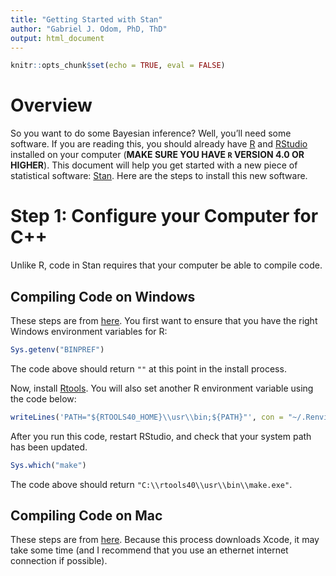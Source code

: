 ```yaml
---
title: "Getting Started with Stan"
author: "Gabriel J. Odom, PhD, ThD"
output: html_document
---
```


```r
knitr::opts_chunk$set(echo = TRUE, eval = FALSE)
```

# Overview
So you want to do some Bayesian inference? Well, you'll need some software. If you are reading this, you should already have [R](https://cran.r-project.org/) and [RStudio](https://www.rstudio.com/products/rstudio/download/) installed on your computer (**MAKE SURE YOU HAVE `R` VERSION 4.0 OR HIGHER**). This document will help you get started with a new piece of statistical software: [Stan](https://mc-stan.org/). Here are the steps to install this new software.



# Step 1: Configure your Computer for C++
Unlike R, code in Stan requires that your computer be able to compile code.


## Compiling Code on Windows
These steps are from [here](https://github.com/stan-dev/rstan/wiki/Configuring-C---Toolchain-for-Windows). You first want to ensure that you have the right Windows environment variables for R:
```r
Sys.getenv("BINPREF")
```

The code above should return `""` at this point in the install process.

Now, install [Rtools](https://cran.r-project.org/bin/windows/Rtools/). You will also set another R environment variable using the code below:
```r
writeLines('PATH="${RTOOLS40_HOME}\\usr\\bin;${PATH}"', con = "~/.Renviron")
```

After you run this code, restart RStudio, and check that your system path has been updated.
```r
Sys.which("make")
```

The code above should return `"C:\\rtools40\\usr\\bin\\make.exe"`.


## Compiling Code on Mac
These steps are from [here](https://github.com/rmacoslib/r-macos-rtools). Because this process downloads Xcode, it may take some time (and I recommend that you use an ethernet internet connection if possible).

